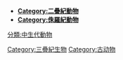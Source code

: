 {{Commonscat|Triassic Animalia}}
*'''[[:Category:二疊紀動物|Category:二疊紀動物]]'''
*'''[[:Category:侏羅紀動物|Category:侏羅紀動物]]'''

[[Category:三疊紀生物|Category:三疊紀生物]]
[[Category:古动物|Category:古动物]]
[[分類:中生代動物|分類:中生代動物]]